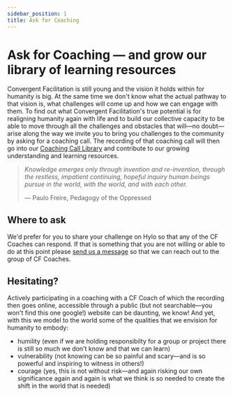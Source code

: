 ```yaml
---
sidebar_position: 1
title: Ask for Coaching
---
```


# Ask for Coaching — and grow our library of learning resources

Convergent Facilitation is still young and the vision it holds within for humanity is big. At the same time we don't know what the actual pathway to that vision is, what challenges will come up and how we can engage with them. To find out what Convergent Facilitation's true potential is for realigning humanity again with life and to build our collective capacity to be able to move through all the challenges and obstacles that will—no doubt—arise along the way we invite you to bring you challenges to the community by asking for a coaching call. The recording of that coaching call will then go into our [Coaching Call Library](/coaching-calls) and contribute to our growing understanding and learning resources. 

> *Knowledge emerges only through invention and re-invention, through the restless, impatient continuing, hopeful inquiry human beings pursue in the world, with the world, and with each other.*  
>   
> — Paulo Freire, Pedagogy of the Oppressed

## Where to ask

We'd prefer for you to share your challenge on Hylo so that any of the CF Coaches can respond. If that is something that you are not willing or able to do at this point please [send us a message](/contact#reach-out) so that we can reach out to the group of CF Coaches. 

## Hesitating?

Actively participating in a coaching with a CF Coach of which the recording then goes online, accessible through a public (but not searchable—you won't find this one google!) website can be daunting, we know! And yet, with this we model to the world some of the qualities that we envision for humanity to embody: 
- humility (even if we are holding responsibilty for a group or project there is still so much we don't know and that we can learn)
- vulnerability (not knowing can be so painful and scary—and is so powerful and inspiring to witness in others!)
- courage (yes, this is not without risk—and again risking our own significance again and again is what we think is so needed to create the shift in the world that is needed)






